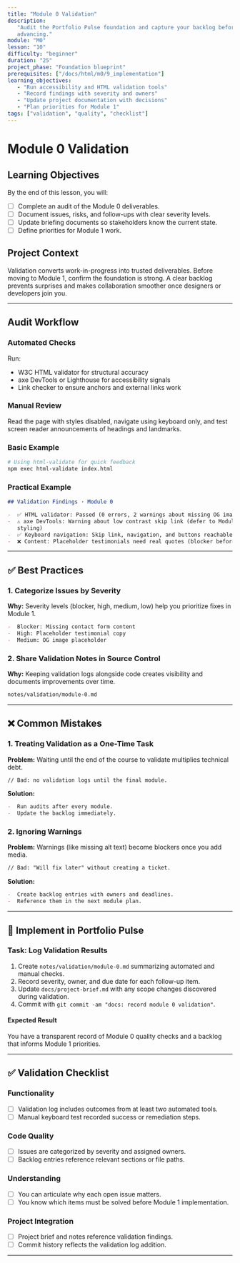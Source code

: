 ```yaml
---
title: "Module 0 Validation"
description:
   "Audit the Portfolio Pulse foundation and capture your backlog before
   advancing."
module: "M0"
lesson: "10"
difficulty: "beginner"
duration: "25"
project_phase: "Foundation blueprint"
prerequisites: ["/docs/html/m0/9_implementation"]
learning_objectives:
   - "Run accessibility and HTML validation tools"
   - "Record findings with severity and owners"
   - "Update project documentation with decisions"
   - "Plan priorities for Module 1"
tags: ["validation", "quality", "checklist"]
---
```


# Module 0 Validation

## Learning Objectives

By the end of this lesson, you will:

-  [ ] Complete an audit of the Module 0 deliverables.
-  [ ] Document issues, risks, and follow-ups with clear severity levels.
-  [ ] Update briefing documents so stakeholders know the current state.
-  [ ] Define priorities for Module 1 work.

## Project Context

Validation converts work-in-progress into trusted deliverables. Before moving to
Module 1, confirm the foundation is strong. A clear backlog prevents surprises
and makes collaboration smoother once designers or developers join you.

---

## Audit Workflow

### Automated Checks

Run:

-  W3C HTML validator for structural accuracy
-  axe DevTools or Lighthouse for accessibility signals
-  Link checker to ensure anchors and external links work

### Manual Review

Read the page with styles disabled, navigate using keyboard only, and test
screen reader announcements of headings and landmarks.

### Basic Example

```bash
# Using html-validate for quick feedback
npm exec html-validate index.html
```

### Practical Example

```md
## Validation Findings · Module 0

-  ✅ HTML validator: Passed (0 errors, 2 warnings about missing OG image)
-  ⚠️ axe DevTools: Warning about low contrast skip link (defer to Module 1
   styling)
-  ✅ Keyboard navigation: Skip link, navigation, and buttons reachable
-  ❌ Content: Placeholder testimonials need real quotes (blocker before launch)
```

---

## ✅ Best Practices

### 1. Categorize Issues by Severity

**Why:** Severity levels (blocker, high, medium, low) help you prioritize fixes
in Module 1.

```md
-  Blocker: Missing contact form content
-  High: Placeholder testimonial copy
-  Medium: OG image placeholder
```

### 2. Share Validation Notes in Source Control

**Why:** Keeping validation logs alongside code creates visibility and documents
improvements over time.

```txt
notes/validation/module-0.md
```

---

## ❌ Common Mistakes

### 1. Treating Validation as a One-Time Task

**Problem:** Waiting until the end of the course to validate multiplies
technical debt.

```md
// Bad: no validation logs until the final module.
```

**Solution:**

```md
-  Run audits after every module.
-  Update the backlog immediately.
```

### 2. Ignoring Warnings

**Problem:** Warnings (like missing alt text) become blockers once you add
media.

```md
// Bad: "Will fix later" without creating a ticket.
```

**Solution:**

```md
-  Create backlog entries with owners and deadlines.
-  Reference them in the next module plan.
```

---

## 🔨 Implement in Portfolio Pulse

### Task: Log Validation Results

1. Create `notes/validation/module-0.md` summarizing automated and manual
   checks.
2. Record severity, owner, and due date for each follow-up item.
3. Update `docs/project-brief.md` with any scope changes discovered during
   validation.
4. Commit with `git commit -am "docs: record module 0 validation"`.

#### Expected Result

You have a transparent record of Module 0 quality checks and a backlog that
informs Module 1 priorities.

---

## ✅ Validation Checklist

### Functionality

-  [ ] Validation log includes outcomes from at least two automated tools.
-  [ ] Manual keyboard test recorded success or remediation steps.

### Code Quality

-  [ ] Issues are categorized by severity and assigned owners.
-  [ ] Backlog entries reference relevant sections or file paths.

### Understanding

-  [ ] You can articulate why each open issue matters.
-  [ ] You know which items must be solved before Module 1 implementation.

### Project Integration

-  [ ] Project brief and notes reference validation findings.
-  [ ] Commit history reflects the validation log addition.

---
